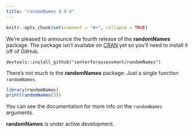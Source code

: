 ```yaml
---
title: "randomNames 0.0-4"
---
```


```r
knitr::opts_chunk$set(comment = "#>", collapse = TRUE)
```


We're pleased to announce the fourth release of the **randomNames** package. The package isn't availabe on [CRAN](https://CRAN.R-project.org/package=randomNames)
yet so you'll need to install it off of GitHub.

```
devtools::install_github("centerforassessment/randomNames")
```

There’s not much to the **randomNames** package: Just a single function `randomNames`.

```r
library(randomNames)
print(randomNames(5))
```

You can see the documentation for more info on the `randomNames` arguments.

**randomNames** is under active development.
